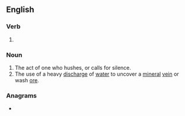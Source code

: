 ==English==

===Verb===
{{head|en|present participle}}

# {{present participle of|hush|lang=en|nocat=1}}

===Noun===
{{en-noun}}

# The act of one who hushes, or calls for silence.
# The use of a heavy [[discharge]] of [[water]] to uncover a [[mineral]] [[vein]] or wash [[ore]].

===Anagrams===
* {{anagrams|en|a=ghhinsu|Shughni}}